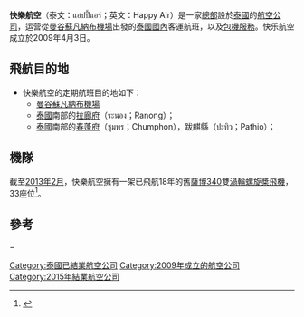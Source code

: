 {{Airline infobox
|airline =快樂航空<br />{{lang|th|แฮปปี้ แอร์}}<br />Happy Air
|logo = 
|logo_size = 180px
|fleet_size = 1
|destinations = 3
|IATA = 
|ICAO = HPY
|callsign = HAPPY TRAVEL
|parent =
|founded = 2009年
|ceased = 2015年
|headquarters = [[泰國|泰國]][[曼谷|曼谷]]
|key_people =Patcharapol（นายเสนาะ สนธิพันธ์）（[[董事長|董事長]]）
|hubs = [[蘇凡納布機場|蘇凡納布機場]]
|focus_cities = 
|website = [https://web.archive.org/web/20160119124818/http://www.happyair.co.th/ http://www.happyair.co.th/]
}}

'''快樂航空'''（泰文：แฮปปี้แอร์；英文：Happy Air）是一家[[總部|總部]]設於[[泰國|泰國]]的[[航空公司|航空公司]]，运营從[[曼谷|曼谷]][[蘇凡納布機場|蘇凡納布機場]]出發的[[泰國|泰國]][[國內|國內]]客運航班，以及[[包機|包機]][[服務|服務]]。快乐航空成立於2009年4月3日。

== 飛航目的地 ==
* 快樂航空的定期航班目的地如下：
** [[曼谷|曼谷]][[蘇凡納布機場|蘇凡納布機場]]
** [[泰國|泰國]]南部的[[拉廊府|拉廊府]]（ระนอง；Ranong）；
** [[泰國|泰國]]南部的[[春蓬府|春蓬府]]（ชุมพร；Chumphon），跋麒縣（ปะทิว；Pathio）；

== 機隊 ==
截至[[2013年2月|2013年2月]]，快樂航空擁有一架已飛航18年的舊[[薩博340|薩博340]]雙[[渦輪|渦輪]][[螺旋槳|螺旋槳]][[飛機|飛機]]，33座位<ref>{{Cite web |url=http://www.airfleets.net/flottecie/Happy%20Air.htm |title=Happy Air fleet at airfleets.net |access-date=2014-04-12 |archive-date=2019-11-28 |archive-url=https://web.archive.org/web/20191128122936/https://www.airfleets.net/flottecie/Happy%20Air.htm |dead-url=no }}</ref>。

== 參考 ==
{{reflist}}

{{泰國航空公司}}
{{IATA成員|亞洲}}

		 	
−	
[[Category:泰國已結業航空公司|Category:泰國已結業航空公司]]
[[Category:2009年成立的航空公司|Category:2009年成立的航空公司]]
[[Category:2015年結業航空公司|Category:2015年結業航空公司]]